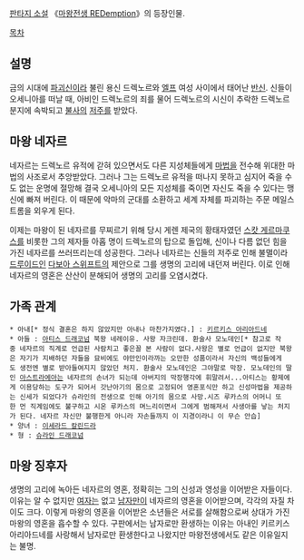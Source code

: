 [[판타지 소설]] 《[[마왕전생 REDemption]]》의 등장인물.

[[목차]]
== 설명 ==
금의 시대에 [[파괴신]]이라 불린 용신 드렉노르와 [[엘프]] 여성 사이에서 태어난 [[반신]]. 신들이 오세니아를 떠날 때, 아비인 드렉노르의 죄를 물어 드렉노르의 시신이 추락한 드렉노르 분지에 속박되고 [[불사]]의 [[저주]]를 받았다.

== 마왕 네자르 ==
네자르는 드렉노르 유적에 갇혀 있으면서도 다른 지성체들에게 [[마법]]을 전수해 위대한 마법의 사조로서 추앙받았다. 그러나 그는 드렉노르 유적을 떠나지 못하고 심지어 죽을 수도 없는 운명에 절망해 결국 오세니아의 모든 지성체를 죽이면 자신도 죽을 수 있다는 맹신에 빠져 버린다. 이 때문에 악마의 군대를 소환하고 세계 자체를 파괴하는 주문 메일스트롬을 외우게 된다.

이제는 마왕이 된 네자르를 무찌르기 위해 당시 게렌 제국의 황태자였던 [[스캇 게르마쿠스]]를 비롯한 그의 제자들 아홉 명이 드렉노르의 탑으로 돌입해, 신이나 다름 없던 힘을 가진 네자르를 쓰러뜨리는데 성공한다. 그러나 네자르는 신들의 저주로 인해 불멸이라 [[드루이드]]인 [[다보아 스위프트]]의 제안으로 그를 생명의 고리에 내던져 버린다. 이로 인해 네자르의 영혼은 산산이 분해되어 생명의 고리를 오염시켰다.

== 가족 관계 ==
 * 아내[* 정식 결혼은 하지 않았지만 아내나 마찬가지였다.] : [[키르키스 아리아드네]]
 * 아들 : [[아티스 드래코넘]] 북왕 네레이유. 사왕 자크린데. 환술사 모노데인[* 참고로 작중 네자르의 직계로 언급된 사람치고 좋은꼴 본 사람이 없다.사왕은 별로 언급이 없지만 북왕은 자기가 지배하던 자들을 묘비에도 야만인이라까는 오만한 성품이라서 자신의 백성들에게도 생전엔 별로 받아들여지지 않았던 처지. 환술사 모노데인은 그야말로 막장. 모노데인의 딸인 [[아스트라에아]]는 네자르의 손녀가 되는데 아버지의 막장행각에 휘말려서...아티스는 황제에게 이용당하는 도구가 되어서 갓난아기의 몸으로 고정되어 영혼포식만 하고 신성마법을 제공하는 신세가 되었다가 슈라인의 전생으로 인해 아기의 몸으로 사망.시즈 루카스의 어머니 또한 먼 직계임에도 불구하고 시온 루카스의 며느리이면서 그에게 범해져서 사생아를 낳는 처지가 된다. 네자르 자신만 불행한게 아니라 자손들까지 이 지경이라니 이 무슨 안습]  
 * 양녀 : [[이세라드 칼린드라]]
 * 형 : [[슈라인 드래코넘]]

== 마왕 징후자 ==
생명의 고리에 녹아든 네자르의 영혼, 정확히는 그의 신성과 영성을 이어받은 자들이다. 이유는 알 수 없지만 [[여자]]는 없고 [[남자]]만이 네자르의 영혼을 이어받으며, 각각의 자질 차이도 크다. 이렇게 마왕의 영혼을 이어받은 소년들은 서로를 살해함으로써 상대가 가진 마왕의 영혼을 흡수할 수 있다. 구판에서는 남자로만 환생하는 이유는 아내인 키르키스 아리아드네를 사랑해서 남자로만 환생한다고 나왔지만 마왕전생에서도 같은 이유일지는 불명.
